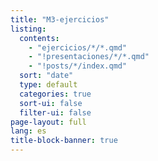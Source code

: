 ```yaml
---
title: "M3-ejercicios"
listing:
  contents:
    - "ejercicios/*/*.qmd"
    - "!presentaciones/*/*.qmd"
    - "!posts/*/index.qmd"
  sort: "date"
  type: default
  categories: true
  sort-ui: false
  filter-ui: false
page-layout: full
lang: es
title-block-banner: true
---
```

